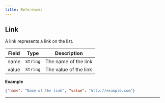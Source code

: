 ```yaml
---
title: References
---
```



## Link

A link represents a link on the list.

| Field                                  | Type     | Description           |
| -------------------------------------- | -------- | --------------------  |
| name                                   | `String` | The name of the link  |
| value                                  | `String` | The value of the link |

**Example**

```json
{"name": "Name of the link", "value": "http://example.com"}
```

---